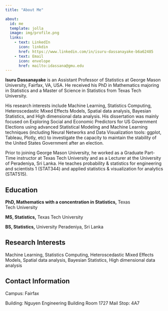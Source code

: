 ```yaml
---
title: "About Me"

about: 
  id: me
  template: jolla
  image: img/profile.png
  links:
    - text: LinkedIn
      icon: linkdin
      href: https://www.linkedin.com/in/isuru-dassanayake-b6a62485
    - text: Email
      icon: envelope
      href: mailto:idassana@gmu.edu
---
```


:::{#me}
**Isuru Dassanayake** is an Assistant Professor of Statistics at George Mason University, Fairfax, VA, USA. He received his PhD in Mathematics majoring in Statistics and a Master of Science in Statistics from Texas Tech University.

His research interests include Machine Learning, Statistics Computing, Heteroscedastic Mixed Effects Models, Spatial data analysis, Bayesian Statistics, and High dimensional data analysis. His dissertation was mainly focused on Exploring Social and Economic Predictors for US Government Elections using advanced Statistical Modeling and Machine Learning techniques (including Neural Networks and Data Visualization tools: ggplot, Tableau, Plotly, etc) to investigate the capacity to maintain the stability of the United States Government after an election.

Prior to joining George Mason University, he worked as a Graduate Part-Time instructor at Texas Tech University and as a Lecturer at the University of Peradeniya, Sri Lanka. He teaches probability & statistics for engineering and scientists 1 (STAT344) and applied statistics & visualization for analytics (STAT515).

## Education

**PhD, Mathematics with a concentration in Statistics,** Texas Tech University

**MS, Statistics,** Texas Tech University

**BS, Statistics,** University Peradeniya, Sri Lanka

## Research Interests

Machine Learning, Statistics Computing, Heteroscedastic Mixed Effects Models, Spatial data analysis, Bayesian Statistics, High dimensional data analysis

## Contact Information

Campus: Fairfax

Building: Nguyen Engineering Building Room 1727 Mail Stop: 4A7
:::

